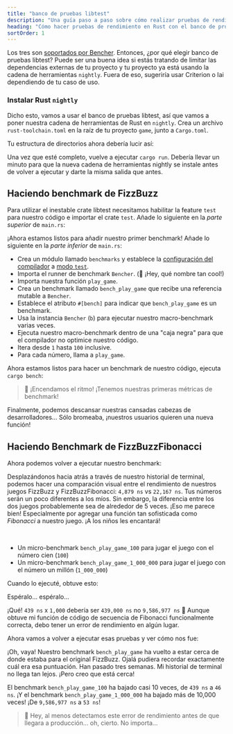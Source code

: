 ```yaml
---
title: "banco de pruebas libtest"
description: "Una guía paso a paso sobre cómo realizar pruebas de rendimiento con el banco de pruebas de libtest en Rust"
heading: "Cómo hacer pruebas de rendimiento en Rust con el banco de pruebas libtest"
sortOrder: 1
---
```



<Benchmarking />

<WhatIsRust />

<FizzBuzzRust />

<StepByStepRust />

<MicroVsMacro />

<BenchmarkingRust />

Los tres son [soportados por Bencher](/docs/es/explanation/adapters/). Entonces, ¿por qué elegir banco de pruebas libtest?
Puede ser una buena idea si estás tratando de limitar las dependencias externas de tu proyecto
y tu proyecto ya está usando la cadena de herramientas `nightly`.
Fuera de eso, sugeriría usar Criterion o Iai dependiendo de tu caso de uso.

### Instalar Rust `nightly`

Dicho esto, vamos a usar el banco de pruebas libtest, así que vamos a poner nuestra cadena de herramientas de Rust en `nightly`.
Crea un archivo `rust-toolchain.toml` en la raíz de tu proyecto `game`, junto a `Cargo.toml`.

<RustToolchainRustBenchCode />

Tu estructura de directorios ahora debería lucir así:

<RustToolchainRustBenchTree />

Una vez que esté completo, vuelve a ejecutar `cargo run`.
Debería llevar un minuto para que la nueva cadena de herramientas nightly se instale
antes de volver a ejecutar y darte la misma salida que antes.

<FizzBuzzRefactorRust />

## Haciendo benchmark de FizzBuzz

Para utilizar el inestable crate libtest necesitamos habilitar la feature `test` para nuestro código e importar el crate `test`. Añade lo siguiente en la _parte superior_ de `main.rs`:

<TestCreateRustBenchCode />

¡Ahora estamos listos para añadir nuestro primer benchmark!
Añade lo siguiente en la _parte inferior_ de `main.rs`:

<BenchPlayGameRustBenchCode />

- Crea un módulo llamado `benchmarks` y establece la 
  [configuración del compilador](https://doc.rust-lang.org/reference/conditional-compilation.html#the-cfg-attribute)
  a [modo `test`](https://doc.rust-lang.org/book/ch11-03-test-organization.html#the-tests-module-and-cfgtest).
- Importa el runner de benchmark `Bencher`. (🐰 ¡Hey, qué nombre tan cool!)
- Importa nuestra función `play_game`.
- Crea un benchmark llamado `bench_play_game` que recibe una referencia mutable a `Bencher`.
- Establece el atributo `#[bench]` para indicar que `bench_play_game` es un benchmark.
- Usa la instancia `Bencher` (`b`) para ejecutar nuestro macro-benchmark varias veces.
- Ejecuta nuestro macro-benchmark dentro de una "caja negra" para que el compilador no optimice nuestro código.
- Itera desde `1` hasta `100` inclusive.
- Para cada número, llama a `play_game`.

Ahora estamos listos para hacer un benchmark de nuestro código, ejecuta `cargo bench`:

<BenchPlayGameRustBenchOutput />

> 🐰 ¡Encendamos el ritmo! ¡Tenemos nuestras primeras métricas de benchmark!

Finalmente, podemos descansar nuestras cansadas cabezas de desarrolladores...
Sólo bromeaba, ¡nuestros usuarios quieren una nueva función!

<FizzBuzzFibonacciRust />

## Haciendo Benchmark de FizzBuzzFibonacci

Ahora podemos volver a ejecutar nuestro benchmark:

<BenchPlayGameFibonacciRustBenchOutput />

Desplazándonos hacia atrás a través de nuestro historial de terminal,
podemos hacer una comparación visual entre el rendimiento de nuestros juegos FizzBuzz y FizzBuzzFibonacci: `4,879 ns` vs `22,167 ns`.
Tus números serán un poco diferentes a los míos.
Sin embargo, la diferencia entre los dos juegos probablemente sea de alrededor de 5 veces.
¡Eso me parece bien! Especialmente por agregar una función tan sofisticada como _Fibonacci_ a nuestro juego.
¡A los niños les encantará!

<FizzBuzzFibonacciOpenRust />

<TheEnd />

<br />

<OnFire />

<BenchPlayGameOnFireRustBenchCode />

- Un micro-benchmark `bench_play_game_100` para jugar el juego con el número cien (`100`)
- Un micro-benchmark `bench_play_game_1_000_000` para jugar el juego con el número un millón (`1_000_000`)

Cuando lo ejecuté, obtuve esto:

<BenchPlayGameOnFireRustBenchOutputStart />

Espéralo... espéralo...

<BenchPlayGameOnFireRustBenchOutput />

¡Qué! `439 ns` x `1,000` debería ser `439,000 ns` no `9,586,977 ns` 🤯
Aunque obtuve mi función de código de secuencia de Fibonacci funcionalmente correcta, debo tener un error de rendimiento en algún lugar.

<FizzBuzzFibonacciFixRust />

Ahora vamos a volver a ejecutar esas pruebas y ver cómo nos fue:

<BenchPlayGameFixRustBenchOutput />

¡Oh, vaya! Nuestro benchmark `bench_play_game` ha vuelto a estar cerca de donde estaba para el original FizzBuzz.
Ojalá pudiera recordar exactamente cuál era esa puntuación. Han pasado tres semanas.
Mi historial de terminal no llega tan lejos.
¡Pero creo que está cerca!

El benchmark `bench_play_game_100` ha bajado casi 10 veces, de `439 ns` a `46 ns`.
¡Y el benchmark `bench_play_game_1_000_000` ha bajado más de 10,000 veces! ¡De `9,586,977 ns` a `53 ns`!

> 🐰 Hey, al menos detectamos este error de rendimiento antes de que llegara a producción... oh, cierto. No importa...

<CatchInCi />

<CatchInCiRustBenchOutput />

<CatchInCiPlot />

<CatchInCiPlotRustBench title="Cómo hacer benchmark de Rust con banco de pruebas libtest" />

<BencherFooter />
